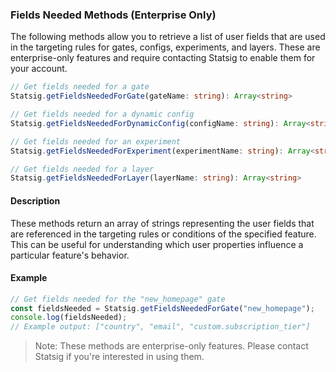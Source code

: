 ### Fields Needed Methods (Enterprise Only)

The following methods allow you to retrieve a list of user fields that are used in the targeting rules for gates, configs, experiments, and layers. These are enterprise-only features and require contacting Statsig to enable them for your account.

```typescript
// Get fields needed for a gate
Statsig.getFieldsNeededForGate(gateName: string): Array<string>

// Get fields needed for a dynamic config
Statsig.getFieldsNeededForDynamicConfig(configName: string): Array<string>

// Get fields needed for an experiment
Statsig.getFieldsNeededForExperiment(experimentName: string): Array<string>

// Get fields needed for a layer
Statsig.getFieldsNeededForLayer(layerName: string): Array<string>
```

#### Description

These methods return an array of strings representing the user fields that are referenced in the targeting rules or conditions of the specified feature. This can be useful for understanding which user properties influence a particular feature's behavior.

#### Example

```typescript
// Get fields needed for the "new_homepage" gate
const fieldsNeeded = Statsig.getFieldsNeededForGate("new_homepage");
console.log(fieldsNeeded); 
// Example output: ["country", "email", "custom.subscription_tier"]
```

> Note: These methods are enterprise-only features. Please contact Statsig if you're interested in using them.

